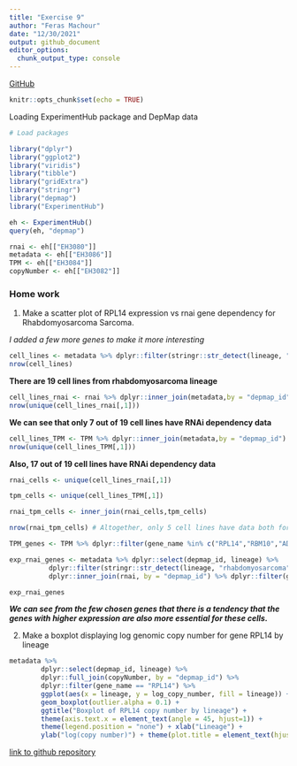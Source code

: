 ```yaml
---
title: "Exercise 9"
author: "Feras Machour"
date: "12/30/2021"
output: github_document
editor_options: 
  chunk_output_type: console
---
```

[GitHub](https://github.com/ferasmachour/Genomic_Data_Science_Course.git)
```r
knitr::opts_chunk$set(echo = TRUE)
```

Loading ExperimentHub package and DepMap data 
 
```r
# Load packages

library("dplyr")
library("ggplot2")
library("viridis")
library("tibble")
library("gridExtra")
library("stringr")
library("depmap")
library("ExperimentHub")
```


```r

eh <- ExperimentHub()
query(eh, "depmap")

rnai <- eh[["EH3080"]]
metadata <- eh[["EH3086"]]
TPM <- eh[["EH3084"]]
copyNumber <- eh[["EH3082"]]

```




### Home work
1. Make a scatter plot of RPL14 expression vs rnai gene dependency for Rhabdomyosarcoma Sarcoma.

*I added a few more genes to make it more interesting*

```r
cell_lines <- metadata %>% dplyr::filter(stringr::str_detect(lineage, "rhabdomyosarcoma"))
nrow(cell_lines) 
```

**There are 19 cell lines from rhabdomyosarcoma lineage**

```r
cell_lines_rnai <- rnai %>% dplyr::inner_join(metadata,by = "depmap_id") %>% dplyr::select(depmap_id, lineage) %>% dplyr::filter((stringr::str_detect(lineage,"rhabdomyosarcoma")))
nrow(unique(cell_lines_rnai[,1]))
```

**We can see that only 7 out of 19 cell lines have RNAi dependency data**

```r
cell_lines_TPM <- TPM %>% dplyr::inner_join(metadata,by = "depmap_id") %>% dplyr::select(depmap_id, lineage) %>% dplyr::filter((stringr::str_detect(lineage,"rhabdomyosarcoma")))
nrow(unique(cell_lines_TPM[,1])) 
```

**Also, 17 out of 19 cell lines have RNAi dependency data**

```r

rnai_cells <- unique(cell_lines_rnai[,1])

tpm_cells <- unique(cell_lines_TPM[,1])

rnai_tpm_cells <- inner_join(rnai_cells,tpm_cells)

nrow(rnai_tpm_cells) # Altogether, only 5 cell lines have data both for expression and RNAi

TPM_genes <- TPM %>% dplyr::filter(gene_name %in% c("RPL14","RBM10","ADAR","TP53","EGFR","ACTB"))

exp_rnai_genes <- metadata %>% dplyr::select(depmap_id, lineage) %>%
          dplyr::filter(stringr::str_detect(lineage, "rhabdomyosarcoma")) %>%
          dplyr::inner_join(rnai, by = "depmap_id") %>% dplyr::filter(gene_name %in% c("RPL14","RBM10","ADAR","TP53","EGFR","ACTB")) %>% dplyr::inner_join(TPM_genes, by = "depmap_id") %>% dplyr::filter(gene_name.x == gene_name.y) %>% dplyr::rename(gene_name = gene_name.x) %>% ggplot(aes(x = expression, y = dependency, colour=gene_name)) + geom_point(size = 2) + scale_y_continuous(expand = c(0, 0), limits = c(-2.5, 2.5)) + geom_hline(yintercept=0,size=0.5,color="red",linetype="dotted") + ggtitle("Expression versus gene dependency") + xlab("Expression [TPM]") + ylab("Dependency (RNAi)") + theme(plot.title = element_text(hjust = 0.5))

exp_rnai_genes


```

***We can see from the few chosen genes that there is a tendency that the genes with higher expression are also more essential for these cells.***

2. Make a boxplot displaying log genomic copy number for gene RPL14 by lineage

```r
metadata %>%
        dplyr::select(depmap_id, lineage) %>%
        dplyr::full_join(copyNumber, by = "depmap_id") %>%
        dplyr::filter(gene_name == "RPL14") %>%
        ggplot(aes(x = lineage, y = log_copy_number, fill = lineage)) +
        geom_boxplot(outlier.alpha = 0.1) +
        ggtitle("Boxplot of RPL14 copy number by lineage") +
        theme(axis.text.x = element_text(angle = 45, hjust=1)) +
        theme(legend.position = "none") + xlab("Lineage") + 
        ylab("log(copy number)") + theme(plot.title = element_text(hjust = 0.5))
```


[link to github repository](https://github.com/ferasmachour/Genomic_Data_Science_Course.git)
